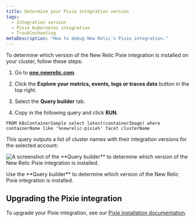```yaml
---
title: Determine your Pixie integration version
tags:
  - Integration version
  - Pixie Kubernetes integration
  - Troubleshooting
metaDescription: "How to debug New Relic's Pixie integration."
---
```



To determine which version of the New Relic Pixie integration is installed on your cluster, follow these steps:

1. Go to **[one.newrelic.com](https://one.newrelic.com)**.

2. Click the **Explore your metrics, events, logs or traces data** button in the top right.

3. Select the **Query builder** tab.

4. Copy in the following query and click **RUN**.

```
FROM K8sContainerSample select latest(containerImage) where containerName like '%newrelic-pixie%' facet clusterName
```

This query outputs a list of cluster names with their integration versions for the selected account:

<img
  title="Pixie integration in Query builder"
  alt="A screenshot of the **Query builder** to determine which version of the New Relic Pixie integration is installed."
  src={pixieIntegrationVersion}
/>

<figcaption>
  Use the **Query builder** to determine which version of the New Relic Pixie integration is installed.
</figcaption>

## Upgrading the Pixie integration

To upgrade your Pixie integration, see our [Pixie installation documentation](/docs/kubernetes-pixie/auto-telemetry-pixie/install-auto-telemetry-pixie/#upgrade).
